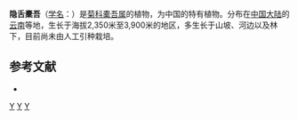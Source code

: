 {{Speciesbox 
| genus = Ligularia
| species = franchetiana
| authority = (Levl.) Hand.-Mazz.
}}

'''隐舌橐吾'''（[[学名|学名]]：{{lang|la|''Ligularia franchetiana''}}）是[[菊科|菊科]][[橐吾属|橐吾属]]的植物，为中国的特有植物。分布在[[中国大陆|中国大陆]]的[[云南|云南]]等地，生长于海拔2,350米至3,900米的地区，多生长于山坡、河边以及林下，目前尚未由人工引种栽培。

== 参考文献 ==
<div class="references-small">
* {{cite web| url =http://www.bioinfo.cn/db05/KmzwSpecies.php?action=view&id=3744| title =隐舌橐吾| work =《中国高等植物数据库全库》| publisher =中国科学院微生物研究所| author =昆明植物研究所| accessdate =2009-02-25| deadurl =yes| archiveurl =https://web.archive.org/web/20160305101635/http://www.bioinfo.cn/db05/KmzwSpecies.php?action=view&id=3744| archivedate =2016-03-05}}
</div>
{{Taxonbar|from=Q15230748}}

[[Category:橐吾属|Y]]
[[Category:中國特有植物|Y]]
[[Category:云南植物|Y]]